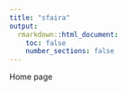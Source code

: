```yaml
---
title: "sfaira"
output:
  rmarkdown::html_document:
    toc: false
    number_sections: false
---
```


Home page
